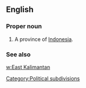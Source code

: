 ==English==

===Proper noun===
{{en-proper noun}}

# A province of [[Indonesia]].

===See also===
[[w:East Kalimantan]]

[[Category:Political subdivisions]]